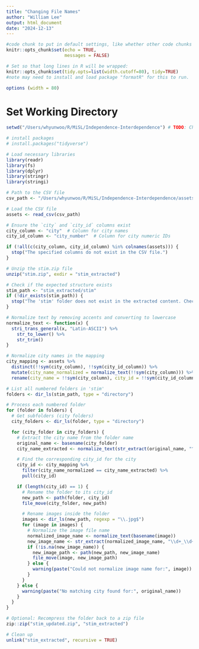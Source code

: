 ```yaml
---
title: "Changing File Names"
author: "William Lee"
output: html_document
date: "2024-12-13"
---
```


```r
#code chunk to put in default settings, like whether other code chunks run/show messages
knitr::opts_chunk$set(echo = TRUE, 
                      messages = FALSE)

# Set so that long lines in R will be wrapped:
knitr::opts_chunk$set(tidy.opts=list(width.cutoff=80), tidy=TRUE)
#note may need to install and load package "formatR" for this to run. 

options (width = 80)
```

# Set Working Directory
```r
setwd("/Users/whyunwoo/R/MiSL/Independence-Interdependence") # TODO: Change the working directory
```

```r
# install packages
# install.packages("tidyverse")

# Load necessary libraries
library(readr)
library(fs)
library(dplyr)
library(stringr)
library(stringi)
```

```r
# Path to the CSV file
csv_path <- "/Users/whyunwoo/R/MiSL/Independence-Interdependence/assets.csv"

# Load the CSV file
assets <- read_csv(csv_path)

# Ensure the `city` and `city_id` columns exist
city_column <- "city"  # Column for city names
city_id_column <- "city_number"  # Column for city numeric IDs

if (!all(c(city_column, city_id_column) %in% colnames(assets))) {
  stop("The specified columns do not exist in the CSV file.")
}

# Unzip the stim.zip file
unzip("stim.zip", exdir = "stim_extracted")

# Check if the expected structure exists
stim_path <- "stim_extracted/stim"
if (!dir_exists(stim_path)) {
  stop("The 'stim' folder does not exist in the extracted content. Check the folder structure.")
}

# Normalize text by removing accents and converting to lowercase
normalize_text <- function(x) {
  stri_trans_general(x, "Latin-ASCII") %>%
    str_to_lower() %>%
    str_trim()
}

# Normalize city names in the mapping
city_mapping <- assets %>%
  distinct(!!sym(city_column), !!sym(city_id_column)) %>%
  mutate(city_name_normalized = normalize_text(!!sym(city_column))) %>%
  rename(city_name = !!sym(city_column), city_id = !!sym(city_id_column))

# List all numbered folders in 'stim'
folders <- dir_ls(stim_path, type = "directory")

# Process each numbered folder
for (folder in folders) {
  # Get subfolders (city folders)
  city_folders <- dir_ls(folder, type = "directory")

  for (city_folder in city_folders) {
    # Extract the city name from the folder name
    original_name <- basename(city_folder)
    city_name_extracted <- normalize_text(str_extract(original_name, "^[^,]+"))  # Extract text before the first comma

    # Find the corresponding city_id for the city
    city_id <- city_mapping %>%
      filter(city_name_normalized == city_name_extracted) %>%
      pull(city_id)

    if (length(city_id) == 1) {
      # Rename the folder to its city_id
      new_path <- path(folder, city_id)
      file_move(city_folder, new_path)

      # Rename images inside the folder
      images <- dir_ls(new_path, regexp = "\\.jpg$")
      for (image in images) {
        # Normalize the image file name
        normalized_image_name <- normalize_text(basename(image))
        new_image_name <- str_extract(normalized_image_name, "\\d+_\\d+\\.jpg")
        if (!is.na(new_image_name)) {
          new_image_path <- path(new_path, new_image_name)
          file_move(image, new_image_path)
        } else {
          warning(paste("Could not normalize image name for:", image))
        }
      }
    } else {
      warning(paste("No matching city found for:", original_name))
    }
  }
}

# Optional: Recompress the folder back to a zip file
zip::zip("stim_updated.zip", "stim_extracted")

# Clean up
unlink("stim_extracted", recursive = TRUE)
```


